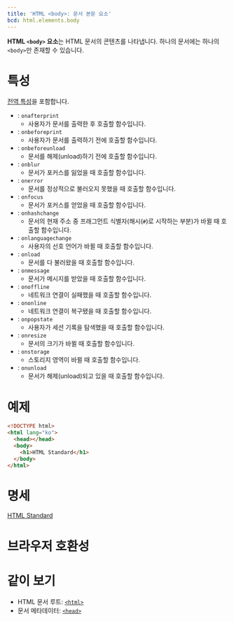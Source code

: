 ```yaml
---
title: 'HTML <body>: 문서 본문 요소'
bcd: html.elements.body
---
```


**HTML `<body>` 요소**는 HTML 문서의 콘텐츠를 나타냅니다. 하나의 문서에는 하나의 `<body>`만 존재할 수 있습니다.

# 특성

[전역 특성](/docs/Web/HTML/Global_attributes)을 포함합니다.

- : `onafterprint`
  - 사용자가 문서를 출력한 후 호출할 함수입니다.
- : `onbeforeprint`
  - 사용자가 문서를 출력하기 전에 호출할 함수입니다.
- : `onbeforeunload`
  - 문서를 해제(unload)하기 전에 호출할 함수입니다.
- : `onblur`
  - 문서가 포커스를 잃었을 때 호출할 함수입니다.
- : `onerror`
  - 문서를 정상적으로 불러오지 못했을 때 호출할 함수입니다.
- : `onfocus`
  - 문서가 포커스를 얻었을 때 호출할 함수입니다.
- : `onhashchange`
  - 문서의 현재 주소 중 프래그먼트 식별자(해시(`#`)로 시작하는 부분)가 바뀔 때 호출할 함수입니다.
- : `onlanguagechange`
  - 사용자의 선호 언어가 바뀔 때 호출할 함수입니다.
- : `onload`
  - 문서를 다 불러왔을 때 호출할 함수입니다.
- : `onmessage`
  - 문서가 메시지를 받았을 때 호출할 함수입니다.
- : `onoffline`
  - 네트워크 연결이 실패했을 때 호출할 함수입니다.
- : `ononline`
  - 네트워크 연결이 복구됐을 때 호출할 함수입니다.
- : `onpopstate`
  - 사용자가 세션 기록을 탐색했을 때 호출할 함수입니다.
- : `onresize`
  - 문서의 크기가 바뀔 때 호출할 함수입니다.
- : `onstorage`
  - 스토리지 영역이 바뀔 때 호출할 함수입니다.
- : `onunload`
  - 문서가 해제(unload)되고 있을 때 호출할 함수입니다.

# 예제

```html
<!DOCTYPE html>
<html lang="ko">
  <head></head>
  <body>
    <h1>HTML Standard</h1>
  </body>
</html>
```

# 명세

[HTML Standard](https://html.spec.whatwg.org/multipage/sections.html#the-body-element)

# 브라우저 호환성

<BrowserCompat data={props.bcd} />

# 같이 보기

- HTML 문서 루트: [`<html>`](./html)
- 문서 메타데이터: [`<head>`](./head)
